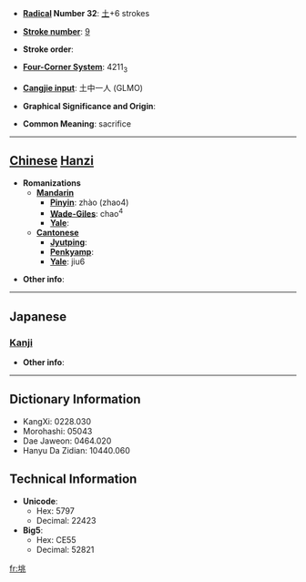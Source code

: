 * '''[[Wiktionary:Chinese radical index| Radical]] Number 32''': [[Wiktionary:Chinese radical index 土|土]]+6 strokes

* '''[[Wiktionary:Chinese total strokes index|Stroke number]]''': [[Wiktionary:Chinese total strokes index 9|9]]

* '''Stroke order''': 

* '''[[Wiktionary:Chinese four corner index|Four-Corner System]]''': 4211<sub>3</sub>

* '''[[Wiktionary:Chinese Cangjie index|Cangjie input]]''': 土中一人 (GLMO)

* '''Graphical Significance and Origin''': 

* '''Common Meaning''': sacrifice

----

== [[Chinese]] [[Hanzi]] ==

* '''Romanizations'''
** '''[[Mandarin]]'''
*** '''[[Pinyin]]''': zhào (zhao4)
*** '''[[Wade-Giles]]''': chao<sup>4</sup>
*** '''[[Yale]]''': 
** '''[[Cantonese]]'''
*** '''[[Jyutping]]''':
*** '''[[Penkyamp]]''': 
*** '''[[Yale]]''': jiu6

* '''Other info''': 

----

==Japanese==
===[[Kanji]]===
{{kanji|on readings=[[ちょう]] (chō), [[じょう]] (jō)
|kun readings=[[はいりどころ]] (hauridokoro)
}}

* '''Other info''':  

----

== Dictionary Information ==

* KangXi: 0228.030
* Morohashi: 05043
* Dae Jaweon: 0464.020
* Hanyu Da Zidian: 10440.060

== Technical Information ==

* '''Unicode''':
** Hex: 5797
** Decimal: 22423
* '''Big5''':
** Hex: CE55
** Decimal: 52821

[[fr:垗]]